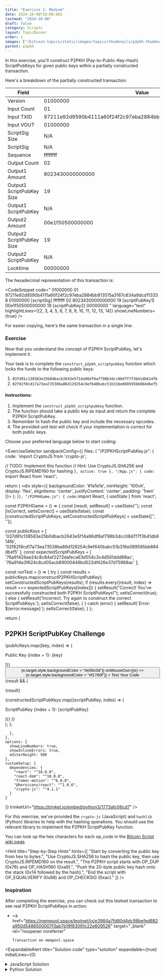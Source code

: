 ```yaml
---
title: "Exercise 1: Medium"
date: 2024-10-08T10:00:00Z
lastmod: "2024-10-08"
draft: false
category: Scripts
layout: TopicBanner
order: 1
images: ["/bitcoin-topics/static/images/topics/thumbnails/p2pkh-thumbnail.webp"]
parent: p2pkh
---
```


In this exercise, you'll construct P2PKH (Pay-to-Public-Key-Hash) ScriptPubKeys for given public keys within a partially constructed transaction.

Here's a breakdown of the partially constructed transaction:

<div className="overflow-x-auto">
    <table className="min-w-full">
        <thead>
            <tr>
                <th className="px-4 py-2">Field</th>
                <th className="px-4 py-2">Value</th>
            </tr>
        </thead>
        <tbody>
            <tr>
                <td className="border px-4 py-2">Version</td>
                <td className="border px-4 py-2 break-all">01000000</td>
            </tr>
            <tr>
                <td className="border px-4 py-2">Input Count</td>
                <td className="border px-4 py-2 break-all">01</td>
            </tr>
            <tr>
                <td className="border px-4 py-2">Input TXID</td>
                <td className="border px-4 py-2 break-all">
                    97211e92d9590b4111a60f24f2c97eba2884bb813515a3167c634a9dcd113338
                </td>
            </tr>
            <tr>
                <td className="border px-4 py-2">Input VOUT</td>
                <td className="border px-4 py-2 break-all">01000000</td>
            </tr>
            <tr>
                <td className="border px-4 py-2">ScriptSig Size</td>
                <td className="border px-4 py-2 break-all">N/A</td>
            </tr>
            <tr>
                <td className="border px-4 py-2">ScriptSig</td>
                <td className="border px-4 py-2 break-all">N/A</td>
            </tr>
            <tr>
                <td className="border px-4 py-2">Sequence</td>
                <td className="border px-4 py-2 break-all">ffffffff</td>
            </tr>
            <tr>
                <td className="border px-4 py-2">Output Count</td>
                <td className="border px-4 py-2 break-all">02</td>
            </tr>
            <tr>
                <td className="border px-4 py-2">Output1 Amount</td>
                <td className="border px-4 py-2 break-all">8023430000000000</td>
            </tr>
            <tr>
                <td className="border px-4 py-2">Output1 ScriptPubKey Size</td>
                <td className="border px-4 py-2 break-all">19</td>
            </tr>
            <tr>
                <td className="border px-4 py-2">Output1 ScriptPubKey</td>
                <td className="border px-4 py-2 break-all">N/A</td>
            </tr>
            <tr>
                <td className="border px-4 py-2">Output2 Amount</td>
                <td className="border px-4 py-2 break-all">00e1f50500000000</td>
            </tr>
            <tr>
                <td className="border px-4 py-2">Output2 ScriptPubKey Size</td>
                <td className="border px-4 py-2 break-all">19</td>
            </tr>
            <tr>
                <td className="border px-4 py-2">Output2 ScriptPubKey</td>
                <td className="border px-4 py-2 break-all">N/A</td>
            </tr>
            <tr>
                <td className="border px-4 py-2">Locktime</td>
                <td className="border px-4 py-2 break-all">00000000</td>
            </tr>
        </tbody>
    </table>
</div>

The hexadecimal representation of this transaction is:

<CodeSnippet
    code="
  01000000
  01
  97211e92d9590b4111a60f24f2c97eba2884bb813515a3167c634a9dcd113338
  01000000
  [scriptSig]
  ffffffff
  02
  8023430000000000
  19
  [scriptPubKey1]
  00e1f50500000000
  19
  [scriptPubKey2]
  00000000
  "
    language="text"
    highlightLines={[2, 3, 4, 5, 6, 7, 8, 9, 10, 11, 12, 13, 14]}
    showLineNumbers={true}
/>

For easier copying, here's the same transaction in a single line:

<CodeSnippet
    code="010000000197211e92d9590b4111a60f24f2c97eba2884bb813515a3167c634a9dcd11333801000000-[scriptSig]-ffffffff028023430000000000-[scriptPubKey1]-00e1f50500000000-[scriptPubKey2]-00000000"
    language="text"
    showLineNumbers={true}
/>

### Exercise

Now that you understand the concept of P2PKH ScriptPubKey, let's implement it.

Your task is to complete the `construct_p2pkh_scriptpubkey` function which locks the funds to the following public keys:

1. `037d91c138583e25b0dbacb2643e5f14a96df6af798b3dcc08d7f7f3b41db614fb`
2. `02f82f8cd17a73ea73538ba86d129254c9ef640babc51b316e089595bb884dbef5`

#### Instructions:

1. Implement the `construct_p2pkh_scriptpubkey` function.
2. The function should take a public key as input and return the complete P2PKH ScriptPubKey.
3. Remember to hash the public key and include the necessary opcodes.
4. The provided unit test will check if your implementation is correct for both public keys.

Choose your preferred language below to start coding:

<ExerciseSelector
  sandpackConfig={{
    files: {
      "/P2PKHScriptPubKey.js": {
        code: `import CryptoJS from 'crypto-js';

  // TODO: Implement this function
  // Hint: Use CryptoJS.SHA256 and CryptoJS.RIPEMD160 for hashing
}`,
        active: true
      },
      "/App.js": {
        code: `import React from 'react';

  return (
    <div style={{ backgroundColor: '#1e1e1e', minHeight: '100vh', display: 'flex', alignItems: 'center', justifyContent: 'center', padding: '1rem' }}>
      <P2PKHGame />
    </div>
  );
}`
      },
      "/P2PKHGame.js": {
        code: `import React, { useState } from 'react';

const P2PKHGame = () => {
const [result, setResult] = useState('');
const [isCorrect, setIsCorrect] = useState(false);
const [constructedScriptPubKeys, setConstructedScriptPubKeys] = useState(['', '']);

const publicKeys = [
'037d91c138583e25b0dbacb2643e5f14a96df6af798b3dcc08d7f7f3b41db614fb',
'02f82f8cd17a73ea73538ba86d129254c9ef640babc51b316e089595bb884dbef5'
];
const expectedScriptPubKeys = [
'76a91426ae24c8c84af2272dafeca63d554c3c4d561ddd88ac',
'76a914e3f624c6cd05acb89000446bd522df426e37d75988ac'
];

const runTest = () => {
try {
const results = publicKeys.map(constructP2PKHScriptPubKey);
setConstructedScriptPubKeys(results);
if (results.every((result, index) => result === expectedScriptPubKeys[index])) {
setResult("Correct! You've successfully constructed both P2PKH ScriptPubKeys!");
setIsCorrect(true);
} else {
setResult('Incorrect. Try again to construct the correct ScriptPubKeys.');
setIsCorrect(false);
}
} catch (error) {
setResult(\`Error: \${error.message}\`);
setIsCorrect(false);
}
};

return (

<div
    style={{
        maxWidth: "28rem",
        width: "100%",
        backgroundColor: "#252526",
        padding: "1.5rem",
        borderRadius: "0.5rem",
        boxShadow: "0 4px 6px rgba(0, 0, 0, 0.1)"
    }}
>
    <h2
        style={{
            fontSize: "1.5rem",
            fontWeight: "bold",
            marginBottom: "1rem",
            color: "#d4d4d4",
            textAlign: "center"
        }}
    >
        P2PKH ScriptPubKey Challenge
    </h2>
    <div style={{ marginBottom: "1rem" }}>
        {publicKeys.map((key, index) => (
            <p
                key={index}
                style={{
                    fontFamily: "monospace",
                    fontSize: "0.875rem",
                    wordBreak: "break-all",
                    marginTop: "0.5rem",
                    color: "#d4d4d4"
                }}
            >
                Public Key {index + 1}: {key}
            </p>
        ))}
    </div>
    <motion.div
        style={{
            display: "flex",
            justifyContent: "center",
            marginBottom: "1rem"
        }}
        animate={{ rotate: isCorrect ? [0, 10, -10, 0] : 0 }}
        transition={{ duration: 0.5 }}
    >
        <LockClosedIcon
            style={{
                width: "3rem",
                height: "3rem",
                color: isCorrect ? "#689f38" : "#f1760f"
            }}
        />
    </motion.div>
    <button
        onClick={runTest}
        style={{
            width: "100%",
            padding: "0.5rem 1rem",
            backgroundColor: "#f1760f",
            color: "#ffffff",
            border: "none",
            borderRadius: "0.25rem",
            cursor: "pointer",
            transition: "background-color 0.2s"
        }}
        onMouseOver={(e) => (e.target.style.backgroundColor = "#e56c0d")}
        onMouseOut={(e) => (e.target.style.backgroundColor = "#f1760f")}
    >
        Test Your Code
    </button>
    <AnimatePresence>
        {result && (
            <motion.div
                initial={{ opacity: 0, y: -10 }}
                animate={{ opacity: 1, y: 0 }}
                exit={{ opacity: 0, y: 10 }}
                style={{
                    marginTop: "1rem",
                    textAlign: "center"
                }}
            >
                <p style={{ color: isCorrect ? "#689f38" : "#d32f2f" }}>
                    {result}
                </p>
                {constructedScriptPubKeys.map((scriptPubKey, index) => (
                    <p
                        key={index}
                        style={{
                            fontFamily: "monospace",
                            fontSize: "0.875rem",
                            wordBreak: "break-all",
                            marginTop: "0.5rem",
                            color: "#d4d4d4",
                            backgroundColor: "#3c3c3c",
                            padding: "0.5rem",
                            borderRadius: "0.25rem"
                        }}
                    >
                        ScriptPubKey {index + 1}: {scriptPubKey}
                    </p>
                ))}
            </motion.div>
        )}
    </AnimatePresence>
</div>
); };

      },
    },
    options: {
      showLineNumbers: true,
      showInlineErrors: true,
      editorHeight: 500
    },
    customSetup: {
      dependencies: {
        "react": "^18.0.0",
        "react-dom": "^18.0.0",
        "framer-motion": "^6.0.0",
        "@heroicons/react": "^1.0.6",
        "crypto-js": "^4.1.1"
      }
    }
  }}
  trinketUrl="https://trinket.io/embed/python3/1773afc06cd7"
/>

For this exercise, we've provided the `crypto-js` (JavaScript) and `hashlib` (Python) libraries to help with the hashing operations. You should use the relevant library to implement the P2PKH ScriptPubKey function.

You can look up the hex characters for each op_code in the [Bitcoin Script wiki page](https://en.bitcoin.it/wiki/Script).

<Hint
    title="Step-by-Step Hints"
    hints={[
        "Start by converting the public key from hex to bytes.",
        "Use CryptoJS.SHA256 to hash the public key, then use CryptoJS.RIPEMD160 on the result.",
        "The P2PKH script starts with OP_DUP (0x76) and OP_HASH160 (0xa9).",
        "Push the 20-byte public key hash onto the stack (0x14 followed by the hash).",
        "End the script with OP_EQUALVERIFY (0x88) and OP_CHECKSIG (0xac)."
    ]}
/>

### Inspiration

After completing the exercise, you can check out this testnet transaction to see real P2PKH ScriptPubKeys in action:

-   <a
        href="https://mempool.space/testnet/tx/e3984a7fd80d4dc98befed882a950d5486500007f3ab7b19f83091c22e609526"
        target="_blank"
        rel="noopener noreferrer"
    >
        Transaction on mempool.space
    </a>

<ExpandableAlert
  title="Solution code"
  type="solution"
  expandable={true}
  initialLines={0}
>
  <details>
    <summary>JavaScript Solution</summary>
    ```javascript
    import CryptoJS from 'crypto-js';

    export function constructP2PKHScriptPubKey(publicKey) {
        // Convert public key from hex to WordArray
        const pubKeyWordArray = CryptoJS.enc.Hex.parse(publicKey);

        // Hash the public key
        const sha256Hash = CryptoJS.SHA256(pubKeyWordArray);
        const ripemd160Hash = CryptoJS.RIPEMD160(sha256Hash);

        // Convert hash to hex
        const pubKeyHash = ripemd160Hash.toString(CryptoJS.enc.Hex);

        // Construct the script
        const script = '76a914' + pubKeyHash + '88ac';

        return script;
    }
    ```

  </details>

  <details>
    <summary>Python Solution</summary>
    ```Python
    import hashlib

    def construct_p2pkh_scriptpubkey(public_key: str) -> str:
        # Convert public key from hex to bytes
        pubkey_bytes = bytes.fromhex(public_key)

        # Hash the public key
        sha256_hash = hashlib.sha256(pubkey_bytes).digest()
        ripemd160_hash = hashlib.new('ripemd160', sha256_hash).digest()

        # Construct the script
        script = b'\x76\xa9\x14' + ripemd160_hash + b'\x88\xac'

        return script.hex()
    ```

  </details>
</ExpandableAlert>
